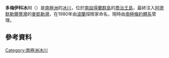 '''多梅伊科冰川'''（{{lang-pl|Lodowiec Domeyki}}）是[[南極洲|南極洲]]的[[冰川|冰川]]，位於[[南設得蘭群島|南設得蘭群島]]的[[喬治王島|喬治王島]]，最終注入[[阿德默勒爾蒂灣_(南設得蘭群島)|阿德默勒爾蒂灣]]的[[麥凱勒灣|麥凱勒灣]]，在1980年由[[波蘭|波蘭]]探險家命名，現時由[[南極條約體系|南極條約體系]]管理。

==參考資料==
{{cite gnis | type = antarid | id = 18546| name = Domeyko Glacier| accessdate = 2012-01-24}}

{{coord|62|4|S|58|27|W|source:GNIS|display=title}}

{{Antarctica-geo-stub}}
[[Category:南極洲冰川|Category:南極洲冰川]]